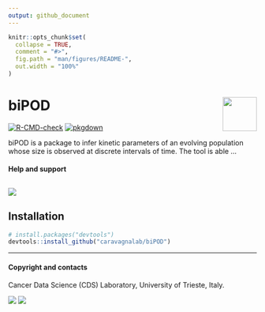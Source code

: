 ```yaml
---
output: github_document
---
```


<!-- README.md is generated from README.Rmd. Please edit that file -->

```r
knitr::opts_chunk$set(
  collapse = TRUE,
  comment = "#>",
  fig.path = "man/figures/README-",
  out.width = "100%"
)
```

# biPOD <a href="caravagnalab.github.io/biPOD"><img src="man/figures/logo.png" align="right" height="69" /></a>

<!-- badges: start -->
[![R-CMD-check](https://github.com/caravagnalab/biPOD/workflows/R-CMD-check/badge.svg)](https://github.com/caravagnalab/biPOD/actions)
[![pkgdown](https://github.com/caravagnalab/biPOD/actions/workflows/pkgdown.yaml/badge.svg)](https://github.com/caravagnalab/biPOD/actions/workflows/pkgdown.yaml)
<!-- badges: end -->

biPOD is a package to infer kinetic parameters of an evolving population whose size is observed at discrete intervals of time. The tool is able ...

#### Help and support

[![](https://img.shields.io/badge/GitHub%20Pages-https://caravagnalab.github.io/biPOD/-yellow.svg)](https://caravagnalab.github.io/biPOD)
-----

## Installation

``` r
# install.packages("devtools")
devtools::install_github("caravagnalab/biPOD")
```

-----

#### Copyright and contacts

Cancer Data Science (CDS) Laboratory, University of Trieste, Italy.

[![](https://img.shields.io/badge/CDS%20Lab%20Github-caravagnalab-seagreen.svg)](https://github.com/caravagnalab)
[![](https://img.shields.io/badge/CDS%20Lab%20webpage-https://www.caravagnalab.org/-red.svg)](https://www.caravagnalab.org/)
